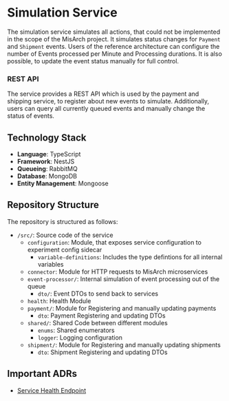 # Simulation Service

The simulation service simulates all actions, that could not be implemented in the scope of the MisArch project.
It simulates status changes for `Payment` and `Shipment` events. Users of the reference architecture can configure the number of Events processed per Minute and Processing durations.
It is also possible, to update the event status manually for full control.

### REST API

The service provides a REST API which is used by the payment and shipping service, to register about new events to simulate. Additionally, users can query all currently queued events and manually change the status of events.

## Technology Stack

- **Language**: TypeScript
- **Framework**: NestJS
- **Queueing**: RabbitMQ
- **Database**: MongoDB
- **Entity Management**: Mongoose

## Repository Structure

The repository is structured as follows:

<div className="repository-structure" >

- `/src/`: Source code of the service
  - `configuration`: Module, that exposes service configuration to experiment config sidecar
    - `variable-definitions`: Includes the type defintions for all internal variables
  - `connector`: Module for HTTP requests to MisArch microservices
  - `event-processor/`: Internal simulation of event processing out of the queue
    - `dto/`: Event DTOs to send back to services
  - `health`: Health Module
  - `payment/`: Module for Registering and manually updating payments
    - `dto`: Payment Registering and updating DTOs
  - `shared/`: Shared Code between different modules
    - `enums`: Shared enumerators
    - `logger`: Logging configuration
  - `shipment/`: Module for Registering and manually updating shipments
    - `dto`: Shipment Registering and updating DTOs

</div>

## Important ADRs

- [Service Health Endpoint](/docs/docs/dev-manuals/adr/health-endpoint)
